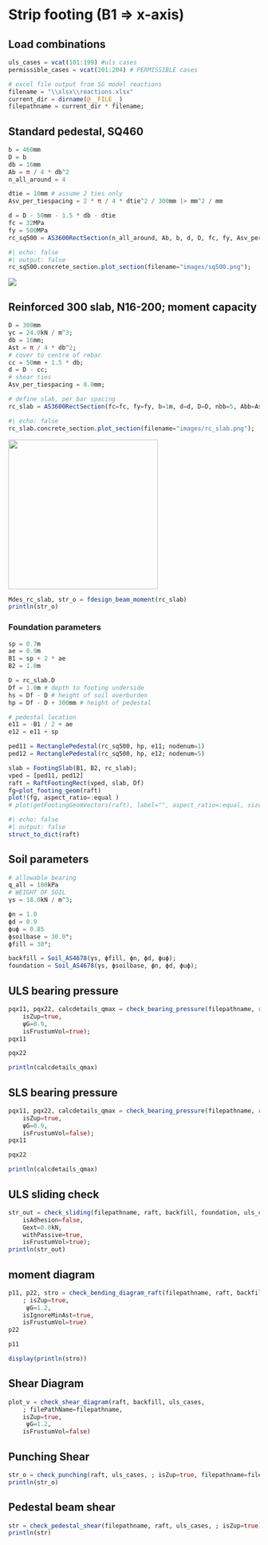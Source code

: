 # Strip footing (B1 => x-axis)


## Load combinations

```julia
uls_cases = vcat(101:199) #uls cases
permissible_cases = vcat(201:204) # PERMISSIBLE cases

# excel file output from SG model reactions
filename = "\\xlsx\\reactions.xlsx"
current_dir = dirname(@__FILE__)
filepathname = current_dir * filename;
```

## Standard pedestal, SQ460

```julia
b = 460mm
D = b
db = 16mm
Ab = π / 4 * db^2
n_all_around = 4

dtie = 10mm # assume 2 ties only
Asv_per_tiespacing = 2 * π / 4 * dtie^2 / 300mm |> mm^2 / mm

d = D - 50mm - 1.5 * db - dtie
fc = 32MPa
fy = 500MPa
rc_sq500 = AS3600RectSection(n_all_around, Ab, b, d, D, fc, fy, Asv_per_tiespacing)
```

```julia
#| echo: false
#| output: false
rc_sq500.concrete_section.plot_section(filename="images/sq500.png");
```

![](images/sq500.png)


## Reinforced 300 slab, N16-200; moment capacity

```julia
D = 300mm
γc = 24.0kN / m^3;
db = 16mm;
Ast = π / 4 * db^2;
# cover to centre of rebar
cc = 50mm + 1.5 * db;
d = D - cc;
# shear ties
Asv_per_tiespacing = 0.0mm;

# define slab, per bar spacing
rc_slab = AS3600RectSection(fc=fc, fy=fy, b=1m, d=d, D=D, nbb=5, Abb=Ast);
```

```julia
#| echo: false
rc_slab.concrete_section.plot_section(filename="images/rc_slab.png");
```

![](images/rc_slab.png){width="300"}

```julia
Mdes_rc_slab, str_o = fdesign_beam_moment(rc_slab)
println(str_o)
```


### Foundation parameters

```julia
sp = 0.7m
ae = 0.9m
B1 = sp + 2 * ae
B2 = 1.0m

D = rc_slab.D
Df = 1.0m # depth to footing underside
hs = Df - D # height of soil overburden 
hp = Df - D + 300mm # height of pedestal

# pedestal location 
e11 = -B1 / 2 + ae
e12 = e11 + sp

ped11 = RectanglePedestal(rc_sq500, hp, e11; nodenum=1)
ped12 = RectanglePedestal(rc_sq500, hp, e12; nodenum=5)

slab = FootingSlab(B1, B2, rc_slab);
vped = [ped11, ped12]
raft = RaftFootingRect(vped, slab, Df)
fg=plot_footing_geom(raft)
plot!(fg, aspect_ratio=:equal )
# plot(getFootingGeomVectors(raft), label="", aspect_ratio=:equal, size=(500, 500 / 1.6))
```

```julia
#| echo: false
#| output: false
struct_to_dict(raft)
```


## Soil parameters

```julia
# allowable bearing
q_all = 100kPa
# WEIGHT OF SOIL
γs = 18.0kN / m^3;

ϕn = 1.0
ϕd = 0.9
ϕuϕ = 0.85
ϕsoilbase = 30.0°;
ϕfill = 30°;

backfill = Soil_AS4678(γs, ϕfill, ϕn, ϕd, ϕuϕ);
foundation = Soil_AS4678(γs, ϕsoilbase, ϕn, ϕd, ϕuϕ);
```


## ULS bearing pressure

```julia
pqx11, pqx22, calcdetails_qmax = check_bearing_pressure(filepathname, raft, backfill, uls_cases,
    isZup=true,
    ψG=0.9,
    isFrustumVol=true);
pqx11
```

```julia
pqx22
```

```julia
println(calcdetails_qmax)
```

## SLS bearing pressure

```julia
pqx11, pqx22, calcdetails_qmax = check_bearing_pressure(filepathname, raft, backfill, permissible_cases,
    isZup=true,
    ψG=0.9,
    isFrustumVol=false);
pqx11
```

```julia
pqx22
```

```julia
println(calcdetails_qmax)
```

## ULS sliding check

```julia
str_out = check_sliding(filepathname, raft, backfill, foundation, uls_cases, isZup=true,
    isAdhesion=false,
    Gext=0.0kN,
    withPassive=true,
    isFrustumVol=true);
println(str_out)
```

## moment diagram

```julia
p11, p22, stro = check_bending_diagram_raft(filepathname, raft, backfill, uls_cases,
    ; isZup=true,
     ψG=1.2,
    isIgnoreMinAst=true,
    isFrustumVol=true)
p22
```

```julia
p11
```

```julia
display(println(stro))
```

## Shear Diagram

```julia
plot_v = check_shear_diagram(raft, backfill, uls_cases,
    ; filePathName=filepathname,
    isZup=true,
     ψG=1.2,
    isFrustumVol=false)
```

## Punching Shear

```julia
str_o = check_punching(raft, uls_cases, ; isZup=true, filepathname=filepathname)
println(str_o)
```


## Pedestal beam shear

```julia
str = check_pedestal_shear(filepathname, raft, uls_cases, ; isZup=true)
println(str)
```